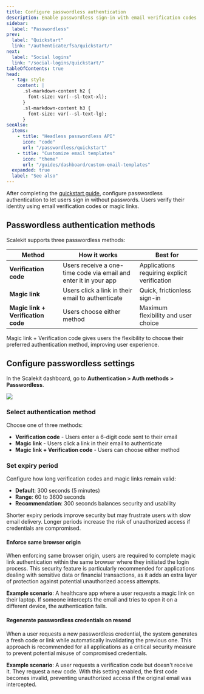 ```yaml
---
title: Configure passwordless authentication
description: Enable passwordless sign-in with email verification codes or magic links. Configure security settings and expiry periods.
sidebar:
  label: "Passwordless"
prev:
  label: "Quickstart"
  link: "/authenticate/fsa/quickstart/"
next:
  label: "Social logins"
  link: "/social-logins/quickstart/"
tableOfContents: true
head:
  - tag: style
    content: |
      .sl-markdown-content h2 {
        font-size: var(--sl-text-xl);
      }
      .sl-markdown-content h3 {
        font-size: var(--sl-text-lg);
      }
seeAlso:
  items:
    - title: "Headless passwordless API"
      icon: "code"
      url: "/passwordless/quickstart"
    - title: "Customize email templates"
      icon: "theme"
      url: "/guides/dashboard/custom-email-templates"
  expanded: true
  label: "See also"
---
```



After completing the [quickstart guide](/authenticate/fsa/quickstart/), configure passwordless authentication to let users sign in without passwords. Users verify their identity using email verification codes or magic links.

## Passwordless authentication methods

Scalekit supports three passwordless methods:

| Method | How it works | Best for |
|--------|--------------|----------|
| **Verification code** | Users receive a one-time code via email and enter it in your app | Applications requiring explicit verification |
| **Magic link** | Users click a link in their email to authenticate | Quick, frictionless sign-in |
| **Magic link + Verification code** | Users choose either method | Maximum flexibility and user choice |

<Aside type="tip">
Magic link + Verification code gives users the flexibility to choose their preferred authentication method, improving user experience.
</Aside>


## Configure passwordless settings

In the Scalekit dashboard, go to **Authentication > Auth methods > Passwordless**.

![](@/assets/docs/unlisted/passwordless/1-v2.png)

### Select authentication method

Choose one of three methods:

- **Verification code** - Users enter a 6-digit code sent to their email
- **Magic link** - Users click a link in their email to authenticate
- **Magic link + Verification code** - Users can choose either method

### Set expiry period

Configure how long verification codes and magic links remain valid:

- **Default**: 300 seconds (5 minutes)
- **Range**: 60 to 3600 seconds
- **Recommendation**: 300 seconds balances security and usability

<Aside type="note">
Shorter expiry periods improve security but may frustrate users with slow email delivery. Longer periods increase the risk of unauthorized access if credentials are compromised.
</Aside>


#### Enforce same browser origin

When enforcing same browser origin, users are required to complete magic link authentication within the same browser where they initiated the login process. This security feature is particularly recommended for applications dealing with sensitive data or financial transactions, as it adds an extra layer of protection against potential unauthorized access attempts.

**Example scenario**: A healthcare app where a user requests a magic link on their laptop. If someone intercepts the email and tries to open it on a different device, the authentication fails.

#### Regenerate passwordless credentials on resend

When a user requests a new passwordless credential, the system generates a fresh code or link while automatically invalidating the previous one. This approach is recommended for all applications as a critical security measure to prevent potential misuse of compromised credentials.

**Example scenario**: A user requests a verification code but doesn't receive it. They request a new code. With this setting enabled, the first code becomes invalid, preventing unauthorized access if the original email was intercepted.
